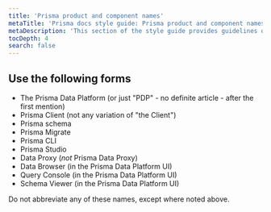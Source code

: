 ```yaml
---
title: 'Prisma product and component names'
metaTitle: 'Prisma docs style guide: Prisma product and component names'
metaDescription: 'This section of the style guide provides guidelines on how to refer to Prisma products and components.'
tocDepth: 4
search: false
---
```


## Use the following forms

- The Prisma Data Platform (or just "PDP" - no definite article - after the first mention)
- Prisma Client (not any variation of "the Client")
- Prisma schema
- Prisma Migrate
- Prisma CLI
- Prisma Studio
- Data Proxy (_not_ Prisma Data Proxy)
- Data Browser (in the Prisma Data Platform UI)
- Query Console (in the Prisma Data Platform UI)
- Schema Viewer (in the Prisma Data Platform UI)

Do not abbreviate any of these names, except where noted above.
